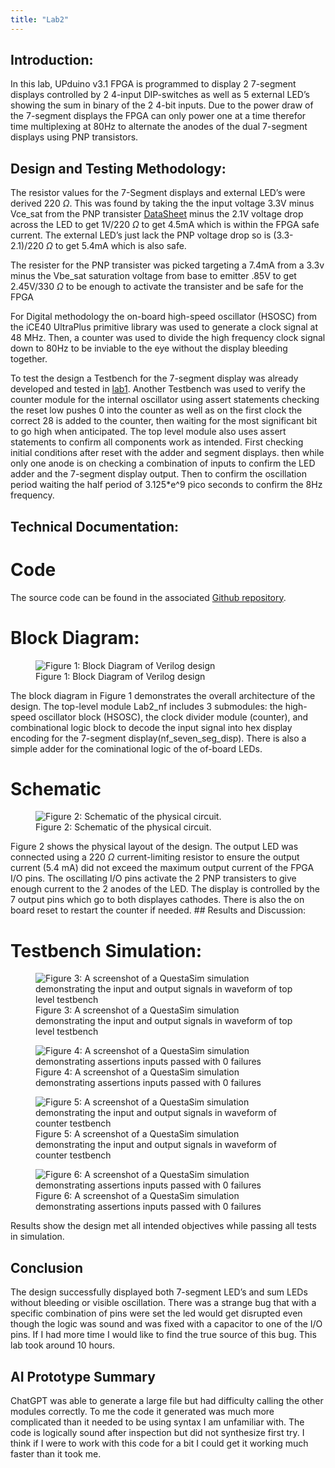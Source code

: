```yaml
---
title: "Lab2"
---
```


## Introduction:
In this lab, UPduino v3.1 FPGA is programmed to display 2 7-segment displays controlled by 2 4-input DIP-switches as well as 5 external LED's showing the sum in binary of the 2 4-bit inputs. Due to the power draw of the 7-segment displays the FPGA can only power one at a time therefor time multiplexing at 80Hz to alternate the anodes of the dual 7-segment displays using PNP transistors. 

## Design and Testing Methodology:
The resistor values for the 7-Segment displays and external LED's were derived 220 $\Omega$. This was found by taking the the input voltage 3.3V minus Vce_sat from the PNP transister [DataSheet](https://www.digikey.com/htmldatasheets/production/95777/0/0/1/2n3906-datasheet.html?gclsrc=aw.ds&gad_source=1&gad_campaignid=120565755&gbraid=0AAAAADrbLlguDl12bHMTNu2b2E8ZQzDC9&gclid=Cj0KCQjww4TGBhCKARIsAFLXndRalFOUDCTY_bucJ0NmVHIMbx_Q79rTi8eOTmIes7GCWO1B3QfPT0YaArl0EALw_wcB) minus the 2.1V voltage drop across the LED to get 1V/220 $\Omega$ to get 4.5mA which is within the FPGA safe current. The external LED's just lack the PNP voltage drop so is (3.3-2.1)/220 $\Omega$ to get 5.4mA which is also safe.

The resister for the PNP transister was picked targeting a 7.4mA from a 3.3v minus the Vbe_sat saturation voltage from base to emitter .85V to get 2.45V/330 $\Omega$ to be enough to activate the transister and be safe for the FPGA

For Digital methodology the on-board high-speed oscillator (HSOSC) from the iCE40 UltraPlus primitive library was used to generate a clock signal at 48 MHz. Then, a counter was used to divide the high frequency clock signal down to 80Hz to be inviable to the eye without the display bleeding together. 

To test the design a Testbench for the 7-segment display was already developed and tested in [lab1](labs/lab1/lab1.qmd). Another Testbench was used to verify the counter module for the internal oscillator using assert statements checking the reset low pushes 0 into the counter as well as on the first clock the correct 28 is added to the counter, then waiting for the most significant bit to go high when anticipated. The top level module also uses assert statements to confirm all components work as intended. First checking initial conditions after reset with the adder and segment displays. then while only one anode is on checking a combination of inputs to confirm the LED adder and the 7-segment display output. Then to confirm the oscillation period waiting the half period of 3.125*e^9 pico seconds to confirm the 8Hz frequency. 

## Technical Documentation:
# Code
The source code can be found in the associated [Github repository](https://github.com/Noah-Fotenos/E155/lab2).

# Block Diagram:

![Figure 1: Block Diagram of Verilog design](images/lab2blockdiagram.jpeg)

The block diagram in Figure 1 demonstrates the overall architecture of the design. The top-level module Lab2_nf includes 3 submodules: the high-speed oscillator block (HSOSC), the clock divider module (counter), and combinational logic block to decode the input signal into hex display encoding for the 7-segment display(nf_seven_seg_disp). There is also a simple adder for the cominational logic of the of-board LEDs. 

# Schematic
![Figure 2: Schematic of the physical circuit.](images/lab2schematic.jpeg)

Figure 2 shows the physical layout of the design. The output LED was connected using a 220 $\Omega$ current-limiting resistor to ensure the output current (5.4 mA) did not exceed the maximum output current of the FPGA I/O pins. The oscillating I/O pins activate the 2 PNP transisters to give enough current to the 2 anodes of the LED. The display is controlled by the 7 output pins which go to both displayes cathodes. There is also the on board reset to restart the counter if needed. 
## Results and Discussion:

# Testbench Simulation:

![Figure 3: A screenshot of a QuestaSim simulation demonstrating the input and output signals in waveform of top level testbench](images/waveforms1.png)

![Figure 4: A screenshot of a QuestaSim simulation demonstrating assertions inputs passed with 0 failures](images/testbench1.png)

![Figure 5: A screenshot of a QuestaSim simulation demonstrating the input and output signals in waveform of counter testbench](images/waveform2.png)

![Figure 6: A screenshot of a QuestaSim simulation demonstrating assertions inputs passed with 0 failures](images/testbench2.png)

Results show the design met all intended objectives while passing all tests in simulation.

## Conclusion

The design successfully displayed both 7-segment LED's and sum LEDs without bleeding or visible oscillation. There was a strange bug that with a specific combination of pins were set the led would get disrupted even though the logic was sound and was fixed with a capacitor to one of the I/O pins. If I had more time I would like to find the true source of this bug. This lab took around 10 hours.

## AI Prototype Summary

ChatGPT was able to generate a large file but had difficulty calling the other modules correctly. To me the code it generated was much more complicated than it needed to be using syntax I am unfamiliar with. The code is logically sound after inspection but did not synthesize first try. I think if I were to work with this code for a bit I could get it working much faster than it took me. 

